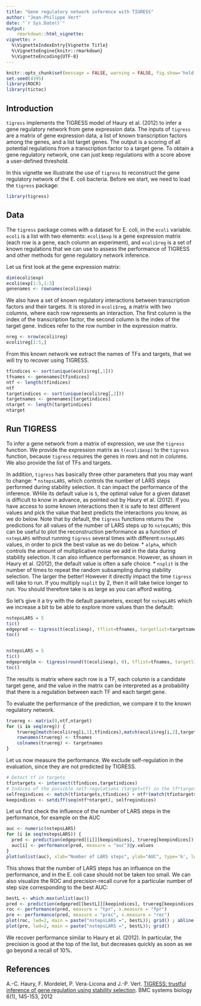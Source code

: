 ```yaml
---
title: "Gene regulatory network inference with TIGRESS"
author: "Jean-Philippe Vert"
date: "`r Sys.Date()`"
output: 
    rmarkdown::html_vignette:
vignette: >
  %\VignetteIndexEntry{Vignette Title}
  %\VignetteEngine{knitr::rmarkdown}
  %\VignetteEncoding{UTF-8}
---
```


```r
knitr::opts_chunk$set(message = FALSE, warning = FALSE, fig.show='hold', fig.width=3.4, fig.height=3.4)
set.seed(4395)
library(ROCR)
library(tictoc)
```


## Introduction

`tigress` implements the TIGRESS model of Haury et al. (2012) to infer a gene regulatory network from gene expression data. The inputs of `tigress` are a matrix of gene expression data, a list of known transcription factors among the genes, and a list target genes. The output is a scoring of all potential regulations from a transcription factor to a target gene. To obtain a gene regulatory network, one can just keep regulations with a score above a user-defined threshold.

In this vignette we illustrate the use of `tigress` to reconstruct the gene regulatory network of the E. coli bacteria. Before we start, we need to load the `tigress` package:
```r
library(tigress)
```

## Data

The `tigress` package comes with a dataset for E. coli, in the `ecoli` variable. `ecoli` is a list with two elements: `ecoli$exp` is a gene expression matrix (each row is a gene, each column an experiment), and `ecoli$reg` is a set of known regulations that we can use to assess the performance of TIGRESS and other methods for gene regulatory network inference.

Let us first look at the gene expression matrix:
```r
dim(ecoli$exp)
ecoli$exp[1:5,1:3]
genenames <- rownames(ecoli$exp)
```
We also have a set of known regulatory interactions between transcription factors and their targets. It is stored in `ecoli$reg`, a matrix with two columns, where each row represents an interaction. The first column is the index of the transcription factor, the second column is the index of the target gene. Indices refer to the row number in the expression matrix.
```r
nreg <- nrow(ecoli$reg)
ecoli$reg[1:5,]
```
From this known network we extract the names of TFs and targets, that we will try to recover using TIGRESS.
```r
tfindices <- sort(unique(ecoli$reg[,1]))
tfnames <- genenames[tfindices]
ntf <- length(tfindices)
ntf
targetindices <- sort(unique(ecoli$reg[,2]))
targetnames <- genenames[targetindices]
ntarget <- length(targetindices)
ntarget
```

## Run TIGRESS
To infer a gene network from a matrix of expression, we use the `tigress` function. We provide the expression matrix as `t(ecoli$exp)` to the `tigress` function, because `tigress` requires the genes in rows and not in colunms. We also provide the list of TFs and targets.

In addition, `tigress` has basically three other parameters that you may want to change:
* `nstepsLARS`, which controls the number of LARS steps performed during stability selection. It can impact the performance of the inference. WHile its default value is `5`, the optimal value for a given dataset is difficult to know in advance, as pointed out by Haury et al. (2012). If you have access to some known interactions then it is safe to test different values and pick the value that best predicts the interactions you know, as we do below. Note that by default, the `tigress` functions returns the predictions for all values of the number of LARS steps up to `nstepLARS`; this can be useful to plot the reconstruction performance as a function of `nstepLARS` without running `tigress` several times with different `nstepLARS` values, in order to pick the best value as we do below.
* `alpha`, which controls the amount of multiplicative noise we add in the data during stability selection. It can also influence performance. However, as shown in Haury et al. (2012), the default value is often a safe choice.
* `nsplit` is the number of times to repeat the random subsampling during stability selection. The larger the better! However it directly impact the time `tigress` will take to run. If you multiply `nsplit` by 2, then it will take twice longer to run. You should therefore take is as large as you can afford waiting.






So let's give it a try with the default parameters, except for `nstepLARS` which we increase a bit to be able to explore more values than the default:
```r
nstepsLARS = 5
tic()
edgepred <- tigress(t(ecoli$exp), tflist=tfnames, targetlist=targetnames, nstepsLARS = nstepsLARS, usemulticore = TRUE, nsplit = 50 )
toc()


nstepsLARS = 5
tic()
edgepredglm <- tigress(round(t(ecoli$exp), 0), tflist=tfnames, targetlist=targetnames, nstepsLARS = nstepsLARS, usemulticore = TRUE, nsplit = 50 , model = "glm")
toc()
```





The results is matrix where each row is a TF, each column is a candidate target gene, and the value in the matrix can be interpreted as a probability that there is a regulation between each TF and each target gene.

To evaluate the performance of the prediction, we compare it to the known regulatory network.
```r
truereg <- matrix(0,ntf,ntarget)
for (i in seq(nreg)) {
	truereg[match(ecoli$reg[i,1],tfindices),match(ecoli$reg[i,2],targetindices)]=1
	rownames(truereg) <- tfnames
	colnames(truereg) <- targetnames
}
```
Let us now measure the performance. We exclude self-regulation in the evaluation, since they are not predicted by TIGRESS.
```r
# Detect tf in targets
tfintargets <- intersect(tfindices,targetindices)
# Indices of the possible self-regulations (target=tf) in the tf*targets matrix
selfregindices <- match(tfintargets,tfindices) + ntf*(match(tfintargets,targetindices)-1)
keepindices <- setdiff(seq(ntf*ntarget), selfregindices)
```
Let us first check the influence of the number of LARS steps in the performance, for example on the AUC
```r
auc <- numeric(nstepsLARS)
for (i in seq(nstepsLARS)) {
  pred <- prediction(edgepred[[i]][keepindices], truereg[keepindices])
  auc[i] <- performance(pred, measure = "auc")@y.values
}
plot(unlist(auc), xlab="Number of LARS steps", ylab="AUC", type='b', lwd=2, main="TIGRESS performance") ; grid()
```

This shows that the number of LARS steps has an influence on the performance, and in the E. coli case should not be taken too small. We can also visualize the ROC and precision-recall curve for a particular number of step size corresponding to the best AUC:
```r
bestL <- which.max(unlist(auc))
pred <- prediction(edgepred[[bestL]][keepindices], truereg[keepindices])
roc <- performance(pred, measure = "tpr", x.measure = "fpr")
pre <- performance(pred, measure = "prec", x.measure = "rec") 
plot(roc, lwd=2, main = paste("nstepsLARS =", bestL)); grid() ; abline(0,1)
plot(pre, lwd=2, main = paste("nstepsLARS =", bestL)); grid()
```

We recover performance similar to Haury et al. (2012). In particular, the precision is good at the top of the list, but decreases quickly as soon as we go beyond a recall of 10%.

## References
A.-C. Haury, F. Mordelet, P. Vera-Licona and J.-P. Vert. [TIGRESS: trustful inference of gene regulation using stability selection](https://doi.org/10.1186/1752-0509-6-145). BMC systems biology 6(1), 145-153, 2012
